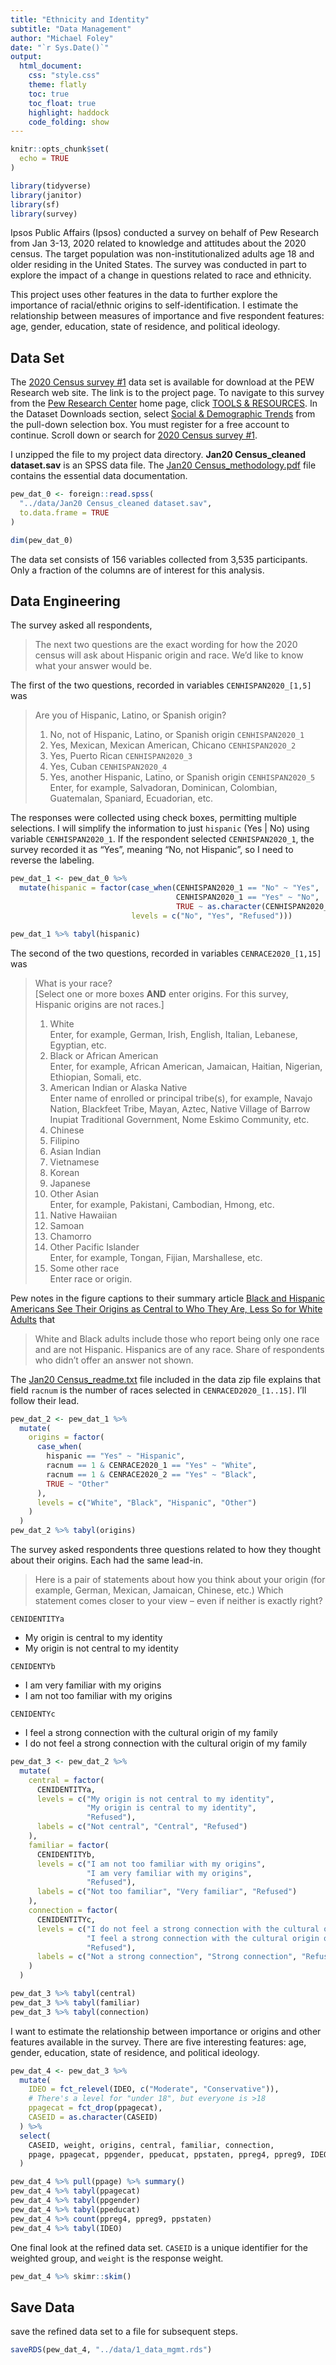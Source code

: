 ```yaml
---
title: "Ethnicity and Identity"
subtitle: "Data Management"
author: "Michael Foley"
date: "`r Sys.Date()`"
output: 
  html_document:
    css: "style.css"
    theme: flatly
    toc: true
    toc_float: true
    highlight: haddock
    code_folding: show
---
```


```r
knitr::opts_chunk$set(
  echo = TRUE
)

library(tidyverse)
library(janitor)
library(sf)
library(survey)
```

Ipsos Public Affairs (Ipsos) conducted a survey on behalf of Pew Research from Jan 3-13, 2020 related to knowledge and attitudes about the 2020 census. The target population was non-institutionalized adults age 18 and older residing in the United States. The survey was conducted in part to explore the impact of a change in questions related to race and ethnicity. 

This project uses other features in the data to further explore the importance of racial/ethnic origins to self-identification. I estimate the relationship between measures of importance and five respondent features: age, gender, education, state of residence, and political ideology.

## Data Set

The [2020 Census survey #1](https://www.pewresearch.org/social-trends/dataset/2020-census-survey-1/) data set is available for download at the PEW Research web site. The link is to the project page. To navigate to this survey from the [Pew Research Center](https://www.pewresearch.org/) home page, click [TOOLS & RESOURCES](https://www.pewresearch.org/tools-and-resources/). In the Dataset Downloads section, select [Social & Demographic Trends](https://www.pewresearch.org/social-trends/datasets/) from the pull-down selection box. You must register for a free account to continue. Scroll down or search for [2020 Census survey #1](https://www.pewresearch.org/social-trends/dataset/2020-census-survey-1/). 

I unzipped the file to my project data directory. **Jan20 Census_cleaned dataset.sav** is an SPSS data file. The [Jan20 Census_methodology.pdf](https://github.com/mpfoley73/pew-2020-census/blob/main/data/Jan20%20Census_methodology.pdf) file contains the essential data documentation.

```r
pew_dat_0 <- foreign::read.spss(
  "../data/Jan20 Census_cleaned dataset.sav", 
  to.data.frame = TRUE
)

dim(pew_dat_0)
```

The data set consists of 156 variables collected from 3,535 participants. Only a fraction of the columns are of interest for this analysis.

## Data Engineering

The survey asked all respondents,

>The next two questions are the exact wording for how the 2020 census will ask about Hispanic origin and 
race. We’d like to know what your answer would be.

The first of the two questions, recorded in variables `CENHISPAN2020_[1,5]` was

>Are you of Hispanic, Latino, or Spanish origin? 
>
><ol>
><li> No, not of Hispanic, Latino, or Spanish origin `CENHISPAN2020_1`</li>
><li> Yes, Mexican, Mexican American, Chicano `CENHISPAN2020_2`</li>
><li> Yes, Puerto Rican `CENHISPAN2020_3`</li>
><li> Yes, Cuban `CENHISPAN2020_4`</li>
><li> Yes, another Hispanic, Latino, or Spanish origin `CENHISPAN2020_5`<br>
>Enter, for example, Salvadoran, Dominican, Colombian, Guatemalan, Spaniard, Ecuadorian, etc.</li>
></ol>

The responses were collected using check boxes, permitting multiple selections. I will simplify the information to just `hispanic` (Yes | No) using variable `CENHISPAN2020_1`. If the respondent selected `CENHISPAN2020_1`, the survey recorded it as "Yes", meaning "No, not Hispanic", so I need to reverse the labeling.

```r
pew_dat_1 <- pew_dat_0 %>% 
  mutate(hispanic = factor(case_when(CENHISPAN2020_1 == "No" ~ "Yes",
                                     CENHISPAN2020_1 == "Yes" ~ "No",
                                     TRUE ~ as.character(CENHISPAN2020_1)),
                           levels = c("No", "Yes", "Refused")))

pew_dat_1 %>% tabyl(hispanic)
```

The second of the two questions, recorded in variables `CENRACE2020_[1,15]` was

> What is your race? <br>
[Select one or more boxes **AND** enter origins. For this survey, Hispanic origins are not 
races.]
<ol>
<li> White<br> 
Enter, for example, German, Irish, English, Italian, Lebanese, Egyptian, etc.</li>
<li> Black or African American<br>
Enter, for example, African American, Jamaican, Haitian, Nigerian, Ethiopian, 
Somali, etc.</li>
<li> American Indian or Alaska Native<br>
Enter name of enrolled or principal tribe(s), for example, Navajo Nation, 
Blackfeet Tribe, Mayan, Aztec, Native Village of Barrow Inupiat Traditional 
Government, Nome Eskimo Community, etc.</li>
<li> Chinese</li>
<li> Filipino</li>
<li> Asian Indian</li>
<li> Vietnamese</li>
<li> Korean</li>
<li> Japanese</li>
<li> Other Asian<br>
Enter, for example, Pakistani, Cambodian, Hmong, etc.</li>
<li> Native Hawaiian</li>
<li> Samoan</li>
<li> Chamorro</li>
<li> Other Pacific Islander<br>
Enter, for example, Tongan, Fijian, Marshallese, etc.</li>
<li> Some other race<br>
Enter race or origin.</li>
</ol>

Pew notes in the figure captions to their summary article [Black and Hispanic Americans See Their Origins as Central to Who They Are, Less So for White Adults](https://www.pewresearch.org/social-trends/2021/05/14/black-and-hispanic-americans-see-their-origins-as-central-to-who-they-are-less-so-for-white-adults/) that 

> White and Black adults include those who report being only one race and are not Hispanic. Hispanics are of any race. Share of respondents who didn't offer an answer not shown.

The [Jan20 Census_readme.txt](https://github.com/mpfoley73/pew-2020-census/blob/main/data/Jan20%20Census_readme.txt) file included in the data zip file explains that field `racnum` is the number of races selected in `CENRACED2020_[1..15]`. I'll follow their lead.
        
```r
pew_dat_2 <- pew_dat_1 %>%
  mutate(
    origins = factor(
      case_when(
        hispanic == "Yes" ~ "Hispanic",
        racnum == 1 & CENRACE2020_1 == "Yes" ~ "White",
        racnum == 1 & CENRACE2020_2 == "Yes" ~ "Black",
        TRUE ~ "Other"
      ),
      levels = c("White", "Black", "Hispanic", "Other")
    )
  )
pew_dat_2 %>% tabyl(origins) 
```

The survey asked respondents three questions related to how they thought about their origins. Each had the same lead-in.

>Here is a pair of statements about how you think about your origin (for example, German, Mexican, Jamaican, Chinese, etc.) Which statement comes closer to your view – even if neither is exactly right? 

`CENIDENTITYa`
<ul>
<li> My origin is central to my identity</li>
<li> My origin is not central to my identity</li>
</ul>

`CENIDENTYb`
<ul>
<li> I am very familiar with my origins</li>
<li> I am not too familiar with my origins</li>
</ul>

`CENIDENTYc`
<ul>
<li> I feel a strong connection with the cultural origin of my family</li>
<li> I do not feel a strong connection with the cultural origin of my family</li>
</ul>

```r
pew_dat_3 <- pew_dat_2 %>%
  mutate(
    central = factor(
      CENIDENTITYa, 
      levels = c("My origin is not central to my identity", 
                 "My origin is central to my identity", 
                 "Refused"),
      labels = c("Not central", "Central", "Refused")
    ),
    familiar = factor(
      CENIDENTITYb, 
      levels = c("I am not too familiar with my origins", 
                 "I am very familiar with my origins", 
                 "Refused"),
      labels = c("Not too familiar", "Very familiar", "Refused")
    ),
    connection = factor(
      CENIDENTITYc, 
      levels = c("I do not feel a strong connection with the cultural origin of my family", 
                 "I feel a strong connection with the cultural origin of my family", 
                 "Refused"),
      labels = c("Not a strong connection", "Strong connection", "Refused")
    )
  )

pew_dat_3 %>% tabyl(central)
pew_dat_3 %>% tabyl(familiar)
pew_dat_3 %>% tabyl(connection)
```

I want to estimate the relationship between importance or origins and other features available in the survey. There are five interesting features: age, gender, education, state of residence, and political ideology.

```r
pew_dat_4 <- pew_dat_3 %>% 
  mutate(
    IDEO = fct_relevel(IDEO, c("Moderate", "Conservative")),
    # There's a level for "under 18", but everyone is >18
    ppagecat = fct_drop(ppagecat),
    CASEID = as.character(CASEID)
  ) %>%
  select(
    CASEID, weight, origins, central, familiar, connection,
    ppage, ppagecat, ppgender, ppeducat, ppstaten, ppreg4, ppreg9, IDEO
  )

pew_dat_4 %>% pull(ppage) %>% summary()
pew_dat_4 %>% tabyl(ppagecat)
pew_dat_4 %>% tabyl(ppgender)
pew_dat_4 %>% tabyl(ppeducat)
pew_dat_4 %>% count(ppreg4, ppreg9, ppstaten)
pew_dat_4 %>% tabyl(IDEO)
```

One final look at the refined data set. `CASEID` is a unique identifier for the weighted group, and `weight` is the response weight.

```r
pew_dat_4 %>% skimr::skim()
```

## Save Data

save the refined data set to a file for subsequent steps.

```r
saveRDS(pew_dat_4, "../data/1_data_mgmt.rds")
```
